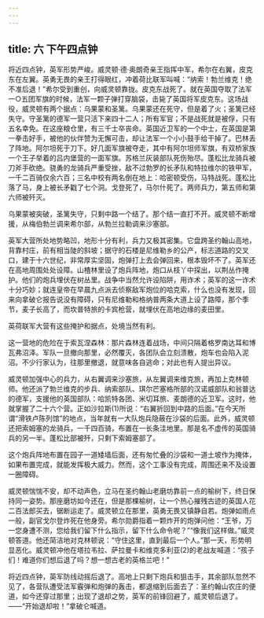 ```yaml
---
---
---
```

title: 六 下午四点钟
---





将近四点钟，英军形势严峻。威灵顿·德·奥朗奇亲王指挥中军，希尔在右翼，皮克东在左翼。英勇无畏的亲王打得眼红，冲着荷比联军叫喊：“纳索！勃兰维克！绝不准后退！”希尔受到重创，向威灵顿靠拢。皮克东战死了。就在英国夺取了法军一○五团军旗的时候，法军一颗子弹打穿脑袋，击毙了英国将军皮克东。这场战役，威灵顿有两个据点：乌果蒙和圣篱。乌果蒙还在死守，但是着了火；圣篱已经失守。守圣篱的德军一营只活下来四十二人；所有军官；不是战死就是被俘，只有五名幸免。在这座粮仓里，有三千士卒丧命。英国近卫军的一个中士，在英国是第一拳击好手，被他的伙伴赞为无懈可击，却让法军一个小小鼓手给干掉了。巴林丢了阵地。阿尔坦死于刀下。好几面军旗被夺走，其中有阿尔坦师军旗，有双桥家族一个王子举着的吕内堡营的一面军旗。苏格兰灰装部队死伤殆尽。蓬松比龙骑兵被刀斧手砍绝。骁勇的龙骑兵严重受挫，敌不过勃罗的长矛队和特拉维尔的铁甲军，一千二百骑仅余六百；三名中校有两名倒在地上：哈密顿受伤，马特战死。蓬松比落了马，身上被长矛戳了七个洞。戈登死了，马尔什死了。两师兵力，第五师和第六师被歼灭。

乌果蒙被突破，圣篱失守，只剩中路一个结了。那个结一直打不开。威灵顿不断增援，从梅伯勃兰调来希尔部，从勃兰拉勒调来沙塞部。

英军大营所处地势略凹，地形十分有利，兵力又极其密集。它盘跨圣约翰山高地，背靠村庄，前有相当陡的斜坡；据守的石楼是尼维勒乡的公产，标志道路的交叉口，建于十六世纪，非常厚实坚固，炮弹打上去会弹回来，根本毁坏不了。英军还在高地周围处处设障。山楂林里设了炮兵阵地，炮口从枝丫中探出，以荆丛作掩护。他们的炮兵埋伏在树丛里。战争中当然允许设陷阱，用诈术；英军的这一诈术十分巧妙；就连皇帝在早晨九点派去侦察敌军炮位的哈克索，什么也没有发现，回来向拿破仑报告说没有障碍，只有尼维勒和格纳普两条大道上设了路障，那个季节，麦子长高了，而坎普特旅的卡宾枪营，就埋伏在高地边缘的麦田里。

英荷联军大营有这些掩护和据点，处境当然有利。

这一营地的危险在于索瓦涅森林：那片森林连着战场，中间只隔着格罗南达耳和博瓦弗沼泽。军队一旦撤向那里，必然覆灭，各团队会立刻溃散，炮车也会陷入泥沼。不少行家认为，往那里撤退，就意味各自逃命；对此也有人提出异议。

威灵顿加强中心的兵力，从右翼调来沙塞旅，从左翼调来维克旅，再加上克林顿师。他还派了勃兰维克的步兵、纳索部队、琪尔芒塞格所部的汉诺威部队和翁普达的德军，支援他的英国部队：哈凯特各团、米切耳旅、麦朗德的近卫军。这时，他就掌握了二十六个营。正如沙拉斯(1)所说：“右翼折回到中路的后面。”在今天所谓“滑铁卢陈列馆”的地点，当年就有一大队炮兵隐蔽在沙袋的后面。此外，威灵顿还把索姆塞的龙骑兵，一千四百骑，布置在一长条洼地里。那是名不虚传的英国骑兵的另一半。蓬松比部被歼，只剩下索姆塞部了。

这个炮兵阵地布置在园子一道矮墙后面，还有匆忙叠的沙袋和一道土坡作为掩体，如果布置完成，就能发挥极大威力。然而，这个工事没有完成，周围还来不及设置一圈障碍。

威灵顿惴惴不安，却不动声色，立马在圣约翰山老磨坊靠前一点的榆树下，终日保持同一姿势。那座磨坊如今还在，但是那棵榆树，让一个热心摧残古迹的英国人花二百法郎买去，锯断运走了。威灵顿立在那里，英勇无畏又镇静自若。炮弹如雨点一般，副官戈尔登炸死在他身旁。希尔勋爵指着一颗炸开的炮弹问他：“王爷，万一您身遭不测，您给我们留下什么指示，留下什么命令呢？”“像我们这样做。”威灵顿答道。他还简洁地对克林顿说：“守住这里，直到最后一个人。”那一天，形势明显恶化。威灵顿冲他在塔拉韦拉、萨拉曼卡和维克多利亚(2)的老战友喊道：“孩子们！难道你们想后退了吗？想一想古老的英格兰吧！”

将近四点钟，英军防线动摇后退了。高地上只剩下炮兵和狙击手，其余部队忽然不见了，各营队遭受法军霰弹和炮弹的轰击，都退缩到后面去了：圣约翰山农庄的便道，如今还穿过那里；出现了退却之势，英军的前锋回避了，威灵顿后退了。——“开始退却啦！”拿破仑喊道。